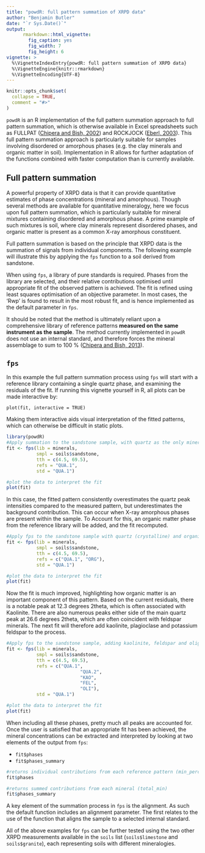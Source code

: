 ```yaml
---
title: "powdR: full pattern summation of XRPD data"
author: "Benjamin Butler"
date: "`r Sys.Date()`"
output:
      rmarkdown::html_vignette:
        fig_caption: yes
        fig_width: 7
        fig_height: 6
vignette: >
  %\VignetteIndexEntry{powdR: full pattern summation of XRPD data}
  %\VignetteEngine{knitr::rmarkdown}
  %\VignetteEncoding{UTF-8}
---
```


```r
knitr::opts_chunk$set(
  collapse = TRUE,
  comment = "#>"
)
```

`powdR` is an R implementation of the full pattern summation approach to full pattern summation, which is otherwise available in Excel spreadsheets such as FULLPAT ([Chipera and Bish, 2002](https://journals.iucr.org/j/issues/2002/06/00/hn0141/hn0141.pdf)) and ROCKJOCK ([Eberl, 2003](https://pubs.usgs.gov/of/2003/of03-078/pdf/RockMan7.pdf)). This full pattern summation approach is particularly suitable for samples involving disordered or amorphous phases (e.g. the clay minerals and organic matter in soil). Implementation in R allows for further adaptation of the functions combined with faster computation than is currently available.



## Full pattern summation
A powerful property of XRPD data is that it can provide quantitative estimates of phase concentrations (mineral and amorphous). Though several methods are available for quantitative mineralogy, here we focus upon full pattern summation, which is particularly suitable for mineral mixtures containing disordered and amorphous phase. A prime example of such mixtures is soil, where clay minerals represent disordered phases, and organic matter is present as a common X-ray amorphous constituent.

Full pattern summation is based on the principle that XRPD data is the summation of signals from individual components. The following example will illustrate this by applying the `fps` function to a soil derived from sandstone. 

When using  `fps`, a library of pure standards is required. Phases from the library are selected, and their relative contributions optimised until appropriate fit of the observed pattern is achieved. The fit is refined using least squares optimisation of an objective parameter. In most cases, the 'Rwp' is found to result in the most robust fit, and  is hence implemented as the default parameter in `fps`.

It should be noted that the method is ultimately reliant upon a comprehensive library of reference patterns **measured on the same instrument as the sample**. The method currently implemented in `powdR` does not use an internal standard, and therefore forces the mineral assemblage to sum to 100 % ([Chipera and Bish, 2013](http://file.scirp.org/pdf/AMPC_2013042614421420.pdf)).

## `fps`
In this example the full pattern summation process using `fps` will start with a reference library containing a single quartz phase, and examining the residuals of the fit. If running this vignette yourself in R, all plots can be made interactive by:

`plot(fit, interactive = TRUE)`

Making them interactive aids visual interpretation of the fitted patterns, which can otherwise be difficult in static plots.

```r
library(powdR)
#Apply summation to the sandstone sample, with quartz as the only mineral
fit <- fps(lib = minerals,
           smpl = soils$sandstone,
           tth = c(4.5, 69.5),
           refs = "QUA.1",
           std = "QUA.1")

#plot the data to interpret the fit
plot(fit)
```

In this case, the fitted pattern consistently overestimates the quartz peak intensities compared to the measured pattern, but underestimates the background contribution. This can occur when X-ray amorphous phases are present within the sample. To Account for this, an organic matter phase from the reference library will be added, and the fit recomputed.

```r
#Apply fps to the sandstone sample with quartz (crystalline) and organic matter (amorphous)
fit <- fps(lib = minerals,
           smpl = soils$sandstone,
           tth = c(4.5, 69.5),
           refs = c("QUA.1", "ORG"),
           std = "QUA.1")

#plot the data to interpret the fit
plot(fit)
```

Now the fit is much improved, highlighting how organic matter is an important component of this pattern. Based on the current residuals, there is a notable peak at 12.3 degrees 2theta, which is often associated with Kaolinite. There are also numerous peaks either side of the main quartz peak at 26.6 degrees 2theta, which are often coincident with feldspar minerals. The next fit will therefore add kaolinite, plagioclase and potassium feldspar to the process.

```r
#Apply fps to the sandstone sample, adding kaolinite, feldspar and oligoclase to the process
fit <- fps(lib = minerals,
           smpl = soils$sandstone,
           tth = c(4.5, 69.5),
           refs = c("QUA.1",
                           "QUA.2",
                           "KAO",
                           "FEL",
                           "OLI"),
           std = "QUA.1")

#plot the data to interpret the fit
plot(fit)
```

When including all these phases, pretty much all peaks are accounted for. Once the user is satisfied that an appropriate fit has been achieved, the mineral concentrations can be extracted and interpreted by looking at two elements of the output from `fps`:

- `fit$phases`
- `fit$phases_summary`

```r
#returns individual contributions from each reference pattern (min_percent)
fit$phases

#returns summed contributions from each mineral (total_min)
fit$phases_summary
```

A key element of the summation process in `fps` is the alignment. As such the default function includes an alignment parameter. The first relates to the use of the function that aligns the sample to a selected internal standard.

All of the above examples for `fps` can be further tested using the two other XRPD measurements available in the `soils` list (`soils$limestone` and `soils$granite`), each representing soils with different mineralogies.
